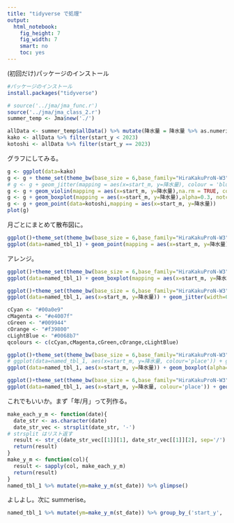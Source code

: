 ```yaml
---
title: "tidyverse で処理"
output: 
  html_notebook: 
    fig_height: 7
    fig_width: 7
    smart: no
    toc: yes
---
```


(初回だけ)パッケージのインストール
```r
#パッケージのインストール
install.packages("tidyverse")

```


```r
# source('../jma/jma_func.r')
source('../jma/jma_class_2.r')
summer_temp <- Jma$new('./')
```


```r
allData <- summer_temp$allData() %>% mutate(降水量 = 降水量 %>% as.numeric) %>% mutate(start_y = start_y %>% as.character %>% as.integer)
kako <- allData %>% filter(start_y < 2023)
kotoshi <- allData %>% filter(start_y == 2023)
```



グラフにしてみる。
```r
g <- ggplot(data=kako)
g <- g + theme_set(theme_bw(base_size = 6,base_family="HiraKakuProN-W3"))
# g <- g + geom_jitter(mapping = aes(x=start_m, y=降水量), colour = 'blue')
g <- g + geom_violin(mapping = aes(x=start_m, y=降水量),na.rm = TRUE, colour = '#00009966', fill = 'blue', alpha = 0.1)
g <- g + geom_boxplot(mapping = aes(x=start_m, y=降水量),alpha=0.3, notch = TRUE)
g <- g + geom_point(data=kotoshi,mapping = aes(x=start_m, y=降水量))
plot(g)

```

月ごとにまとめて散布図に。
```r
ggplot()+theme_set(theme_bw(base_size = 6,base_family="HiraKakuProN-W3"))
ggplot(data=named_tbl_1) + geom_point(mapping = aes(x=start_m, y=降水量))

```

アレンジ。
```r
ggplot()+theme_set(theme_bw(base_size = 6,base_family="HiraKakuProN-W3"))
ggplot(data=named_tbl_1) + geom_boxplot(mapping = aes(x=start_m, y=降水量))

```

```r
ggplot()+theme_set(theme_bw(base_size = 6,base_family="HiraKakuProN-W3"))
ggplot(data=named_tbl_1, aes(x=start_m, y=降水量)) + geom_jitter(width=0.1) + geom_boxplot(alpha=0.3, outlier.shape = NA)

```

```r
cCyan <- "#00a0e9"
cMagenta <- "#e4007f"
cGreen <- "#009944"
cOrange <- "#f39800"
cLightBlue <- "#0068b7"
qcolours <- c(cCyan,cMagenta,cGreen,cOrange,cLightBlue)

ggplot()+theme_set(theme_bw(base_size = 6,base_family="HiraKakuProN-W3"))
# ggplot(data=named_tbl_1, aes(x=start_m, y=降水量, colour='place')) + geom_dotplot(binwidth=1, dotsize=3, binaxis="y", stackdir="center", na.rm = TRUE, fill = 'blue') + geom_boxplot(alpha=0.3, notch = TRUE, na.rm = TRUE, outlier.shape = NA) + scale_fill_brewer(palette="Spectral") + scale_colour_manual(values = qcolours)
ggplot(data=named_tbl_1, aes(x=start_m, y=降水量)) + geom_boxplot(alpha=0.3, notch = TRUE, na.rm = TRUE, outlier.shape = NA, colour = '#00009966') + scale_fill_brewer(palette="Spectral") + geom_dotplot(binwidth=1, dotsize=3, binaxis="y", stackdir="center", na.rm = TRUE, colour = 'blue', alpha = 0.2)

```

```r
ggplot()+theme_set(theme_bw(base_size = 6,base_family="HiraKakuProN-W3"))
ggplot(data=named_tbl_1, aes(x=start_m, y=降水量, colour='place')) + geom_violin(na.rm = TRUE, colour = '#00009966', fill = 'blue', alpha = 0.1) + geom_dotplot(binwidth=1, dotsize=4, binaxis="y", stackdir="center", na.rm = TRUE, colour = 'blue', alpha = 0.2) + geom_boxplot(alpha=0.4, notch = TRUE, na.rm = TRUE, outlier.shape = NA, colour = '#00009999') 

```



これでもいいか。まず「年/月」って列作る。
```r
make_each_y_m <- function(date){
  date_str <- as.character(date)
  date_str_vec <- strsplit(date_str, '-')
# strsplit はリスト返す
  result <- str_c(date_str_vec[[1]][1], date_str_vec[[1]][2], sep='/')
  return(result)
}
make_y_m <- function(col){
  result <- sapply(col, make_each_y_m)
  return(result)
}
named_tbl_1 %>% mutate(ym=make_y_m(st_date)) %>% glimpse()
```

よしよし。次に summerise。
```r
named_tbl_1 %>% mutate(ym=make_y_m(st_date)) %>% group_by_('start_y', 'start_m') %>% summarise(sun.total = sum(日照時間), rain.total = sum(降水量), tmpr.avr = mean(平均気温), tmpr.day_high = mean(日最高気温), tmpr.day_low = mean(日最低気温)) %>% glimpse()
```

